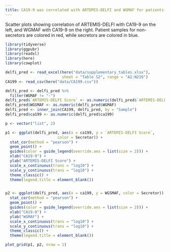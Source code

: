 ```yaml
---
title: CA19-9 was correlated with ARTEMIS-DELFI and WGMAF for patients in CheckPAC trial who were secretors
---
```



Scatter plots showing correlation of ARTEMIS-DELFI with CA19-9 on the left, and WGMAF with CA19-9 on the right. Patient samples for non-secretors are colored in red, while secretors are colored in blue.


```r
library(tidyverse)
library(ggpubr)
library(readxl)
library(here)
library(cowplot)
```


```r
delfi_pred <- read_excel(here("data/supplementary_tables.xlsx"),
                         sheet = "Table S2", range = "A2:N219")
CA199 <- read_csv(here("data/CA199.csv"))
```

```r
delfi_pred <- delfi_pred %>%
  filter(WGMAF != "-")
delfi_pred$`ARTEMIS-DELFI Score` <- as.numeric(delfi_pred$`ARTEMIS-DELFI Score`)
delfi_pred$WGSMAF <- as.numeric(delfi_pred$WGMAF)
delfi_pred <- inner_join(CA199, delfi_pred, by = "Sample")
delfi_pred$ca199 <- as.numeric(delfi_pred$ca199)

p <- vector("list", 2)

p1 <- ggplot(delfi_pred, aes(x = ca199, y = `ARTEMIS-DELFI Score`,
                       color = Secretor)) +
  stat_cor(method = "pearson") +
  geom_point() +
  guides(color = guide_legend(override.aes = list(size = 2))) +
  xlab("CA19-9") +
  ylab("ARTEMIS-DELFI Score") +
  scale_x_continuous(trans = "log10") +
  scale_y_continuous(trans = "log10") +
  theme_classic() +
  theme(legend.title = element_blank())


p2 <- ggplot(delfi_pred, aes(x = ca199, y = WGSMAF, color = Secretor))  +
  stat_cor(method = "pearson") +
  geom_point() +
  guides(color = guide_legend(override.aes = list(size = 2))) +
  xlab("CA19-9") +
  ylab("WGMAF") +
  scale_x_continuous(trans = "log10") +
  scale_y_continuous(trans = "log10") +
  theme_classic() +
  theme(legend.title = element_blank())

plot_grid(p1, p2, nrow = 1)
```
